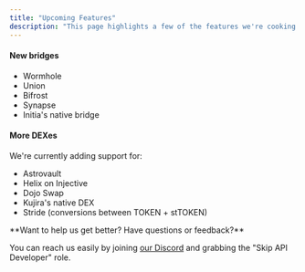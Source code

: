 ```yaml
---
title: "Upcoming Features"
description: "This page highlights a few of the features we're cooking up 🧑‍🍳. Please get in touch with us if you'd like us to prioritize any of these or add something else to our roadmap"
---
```


#### New bridges

* Wormhole
* Union
* Bifrost
* Synapse
* Initia's native bridge

#### More DEXes

We're currently adding support for: 

* Astrovault
* Helix on Injective
* Dojo Swap
* Kujira's native DEX
* Stride (conversions between TOKEN + stTOKEN)


<Check>
 **Want to help us get better? Have questions or feedback?**
 
 You can reach us easily by joining [our Discord](https://skip.money/discord) and grabbing the "Skip API Developer" role.
 </Check>